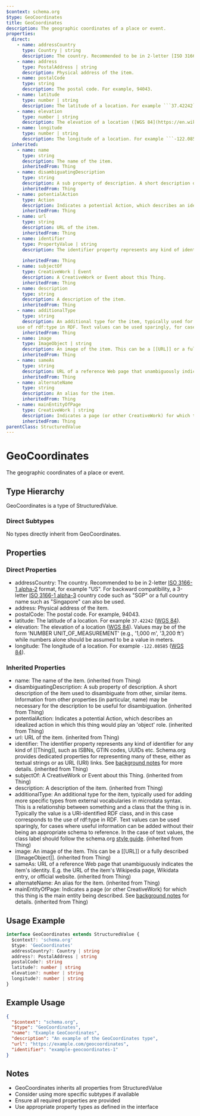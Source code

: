 ```yaml
---
$context: schema.org
$type: GeoCoordinates
title: GeoCoordinates
description: The geographic coordinates of a place or event.
properties:
  direct:
    - name: addressCountry
      type: Country | string
      description: The country. Recommended to be in 2-letter [ISO 3166-1 alpha-2](http://en.wikipedia.org/wiki/ISO_3166-1) format, for example "US". For backward compatibility, a 3-letter [ISO 3166-1 alpha-3](https://en.wikipedia.org/wiki/ISO_3166-1_alpha-3) country code such as "SGP" or a full country name such as "Singapore" can also be used.
    - name: address
      type: PostalAddress | string
      description: Physical address of the item.
    - name: postalCode
      type: string
      description: The postal code. For example, 94043.
    - name: latitude
      type: number | string
      description: The latitude of a location. For example ```37.42242``` ([WGS 84](https://en.wikipedia.org/wiki/World_Geodetic_System)).
    - name: elevation
      type: number | string
      description: The elevation of a location ([WGS 84](https://en.wikipedia.org/wiki/World_Geodetic_System)). Values may be of the form 'NUMBER UNIT\_OF\_MEASUREMENT' (e.g., '1,000 m', '3,200 ft') while numbers alone should be assumed to be a value in meters.
    - name: longitude
      type: number | string
      description: The longitude of a location. For example ```-122.08585``` ([WGS 84](https://en.wikipedia.org/wiki/World_Geodetic_System)).
  inherited:
    - name: name
      type: string
      description: The name of the item.
      inheritedFrom: Thing
    - name: disambiguatingDescription
      type: string
      description: A sub property of description. A short description of the item used to disambiguate from other, similar items. Information from other properties (in particular, name) may be necessary for the description to be useful for disambiguation.
      inheritedFrom: Thing
    - name: potentialAction
      type: Action
      description: Indicates a potential Action, which describes an idealized action in which this thing would play an 'object' role.
      inheritedFrom: Thing
    - name: url
      type: string
      description: URL of the item.
      inheritedFrom: Thing
    - name: identifier
      type: PropertyValue | string
      description: The identifier property represents any kind of identifier for any kind of [[Thing]], such as ISBNs, GTIN codes, UUIDs etc. Schema.org provides dedicated properties for representing many of these, either as textual strings or as URL (URI) links. See [background notes](/docs/datamodel.html#identifierBg) for more details.
        
      inheritedFrom: Thing
    - name: subjectOf
      type: CreativeWork | Event
      description: A CreativeWork or Event about this Thing.
      inheritedFrom: Thing
    - name: description
      type: string
      description: A description of the item.
      inheritedFrom: Thing
    - name: additionalType
      type: string
      description: An additional type for the item, typically used for adding more specific types from external vocabularies in microdata syntax. This is a relationship between something and a class that the thing is in. Typically the value is a URI-identified RDF class, and in this case corresponds to the
    use of rdf:type in RDF. Text values can be used sparingly, for cases where useful information can be added without their being an appropriate schema to reference. In the case of text values, the class label should follow the schema.org <a href="https://schema.org/docs/styleguide.html">style guide</a>.
      inheritedFrom: Thing
    - name: image
      type: ImageObject | string
      description: An image of the item. This can be a [[URL]] or a fully described [[ImageObject]].
      inheritedFrom: Thing
    - name: sameAs
      type: string
      description: URL of a reference Web page that unambiguously indicates the item's identity. E.g. the URL of the item's Wikipedia page, Wikidata entry, or official website.
      inheritedFrom: Thing
    - name: alternateName
      type: string
      description: An alias for the item.
      inheritedFrom: Thing
    - name: mainEntityOfPage
      type: CreativeWork | string
      description: Indicates a page (or other CreativeWork) for which this thing is the main entity being described. See [background notes](/docs/datamodel.html#mainEntityBackground) for details.
      inheritedFrom: Thing
parentClass: StructuredValue
---
```

# GeoCoordinates

The geographic coordinates of a place or event.

## Type Hierarchy

GeoCoordinates is a type of StructuredValue.

### Direct Subtypes

No types directly inherit from GeoCoordinates.

## Properties

### Direct Properties

- addressCountry: The country. Recommended to be in 2-letter [ISO 3166-1 alpha-2](http://en.wikipedia.org/wiki/ISO_3166-1) format, for example "US". For backward compatibility, a 3-letter [ISO 3166-1 alpha-3](https://en.wikipedia.org/wiki/ISO_3166-1_alpha-3) country code such as "SGP" or a full country name such as "Singapore" can also be used.
- address: Physical address of the item.
- postalCode: The postal code. For example, 94043.
- latitude: The latitude of a location. For example ```37.42242``` ([WGS 84](https://en.wikipedia.org/wiki/World_Geodetic_System)).
- elevation: The elevation of a location ([WGS 84](https://en.wikipedia.org/wiki/World_Geodetic_System)). Values may be of the form 'NUMBER UNIT\_OF\_MEASUREMENT' (e.g., '1,000 m', '3,200 ft') while numbers alone should be assumed to be a value in meters.
- longitude: The longitude of a location. For example ```-122.08585``` ([WGS 84](https://en.wikipedia.org/wiki/World_Geodetic_System)).

### Inherited Properties

- name: The name of the item. (inherited from Thing)
- disambiguatingDescription: A sub property of description. A short description of the item used to disambiguate from other, similar items. Information from other properties (in particular, name) may be necessary for the description to be useful for disambiguation. (inherited from Thing)
- potentialAction: Indicates a potential Action, which describes an idealized action in which this thing would play an 'object' role. (inherited from Thing)
- url: URL of the item. (inherited from Thing)
- identifier: The identifier property represents any kind of identifier for any kind of [[Thing]], such as ISBNs, GTIN codes, UUIDs etc. Schema.org provides dedicated properties for representing many of these, either as textual strings or as URL (URI) links. See [background notes](/docs/datamodel.html#identifierBg) for more details.
         (inherited from Thing)
- subjectOf: A CreativeWork or Event about this Thing. (inherited from Thing)
- description: A description of the item. (inherited from Thing)
- additionalType: An additional type for the item, typically used for adding more specific types from external vocabularies in microdata syntax. This is a relationship between something and a class that the thing is in. Typically the value is a URI-identified RDF class, and in this case corresponds to the
    use of rdf:type in RDF. Text values can be used sparingly, for cases where useful information can be added without their being an appropriate schema to reference. In the case of text values, the class label should follow the schema.org <a href="https://schema.org/docs/styleguide.html">style guide</a>. (inherited from Thing)
- image: An image of the item. This can be a [[URL]] or a fully described [[ImageObject]]. (inherited from Thing)
- sameAs: URL of a reference Web page that unambiguously indicates the item's identity. E.g. the URL of the item's Wikipedia page, Wikidata entry, or official website. (inherited from Thing)
- alternateName: An alias for the item. (inherited from Thing)
- mainEntityOfPage: Indicates a page (or other CreativeWork) for which this thing is the main entity being described. See [background notes](/docs/datamodel.html#mainEntityBackground) for details. (inherited from Thing)

## Usage Example

```typescript
interface GeoCoordinates extends StructuredValue {
  $context?: 'schema.org'
  $type: 'GeoCoordinates'
  addressCountry?: Country | string
  address?: PostalAddress | string
  postalCode?: string
  latitude?: number | string
  elevation?: number | string
  longitude?: number | string
}
```

## Example Usage

```json
{
  "$context": "schema.org",
  "$type": "GeoCoordinates",
  "name": "Example GeoCoordinates",
  "description": "An example of the GeoCoordinates type",
  "url": "https://example.com/geocoordinates",
  "identifier": "example-geocoordinates-1"
}
```

## Notes

- GeoCoordinates inherits all properties from StructuredValue
- Consider using more specific subtypes if available
- Ensure all required properties are provided
- Use appropriate property types as defined in the interface